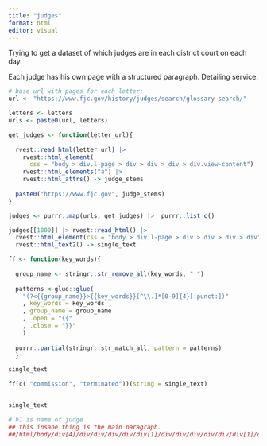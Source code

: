 ```yaml
---
title: "judges"
format: html
editor: visual
---
```


Trying to get a dataset of which judges are in each district court on each day.

Each judge has his own page with a structured paragraph. Detailing service.

```r

# base url with pages for each letter:
url <- "https://www.fjc.gov/history/judges/search/glossary-search/"

letters <- letters
urls <- paste0(url, letters)

get_judges <- function(letter_url){
  
  rvest::read_html(letter_url) |> 
    rvest::html_element(
      css = "body > div.l-page > div > div > div > div.view-content") |> 
    rvest::html_elements("a") |> 
    rvest::html_attrs() -> judge_stems
  
  paste0("https://www.fjc.gov", judge_stems)
}

judges <- purrr::map(urls, get_judges) |>  purrr::list_c()

judges[[1000]] |> rvest::read_html() |> 
  rvest::html_element(css = "body > div.l-page > div > div > div > div") |> 
  rvest::html_text2() -> single_text

ff <- function(key_words){
  
  group_name <- stringr::str_remove_all(key_words, " ")
  
  patterns <-glue::glue(
    "(?<{{group_name}}>{{key_words}}[^\\.]*[0-9]{4}[:punct:])"
    , key_words = key_words
    , group_name = group_name
    , .open = "{{"
    , .close = "}}"
    )
  
  purrr::partial(stringr::str_match_all, pattern = patterns)
  }

single_text

ff(c( "commission", "terminated"))(string = single_text)


single_text

# h1 is name of judge
## this insane thing is the main paragraph. 
##/html/body/div[4]/div/div/div/div/div[1]/div/div/div/div/div/div[1]/div/div



```
